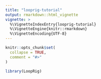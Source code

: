 ```yaml
---
title: "looprig-tutorial"
output: rmarkdown::html_vignette
vignette: >
  %\VignetteIndexEntry{looprig-tutorial}
  %\VignetteEngine{knitr::rmarkdown}
  %\VignetteEncoding{UTF-8}
---
```


```r
knitr::opts_chunk$set(
  collapse = TRUE,
  comment = "#>"
)
```

```r
library(LoopRig)
```
